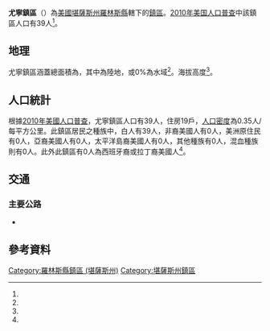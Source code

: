 {{noteTA
|G1=USState
}}
{{Infobox settlement
|official_name = 尤寧鎮區
|native_name = Union Township
|settlement_type = 鎮區
|pushpin_map=USA Kansas
|coordinates_display = inline,title
|coordinates_region = US-KS
|subdivision_type = [[世界政區索引|國家]]
|subdivision_name = [[美国|美国]]
|subdivision_type1 = [[美國行政區劃|州]]
|subdivision_name1 = [[堪薩斯州|堪薩斯州]]
|subdivision_type2 = [[堪薩斯州行政區劃|縣]]
|subdivision_name2 = [[羅林斯縣_(堪薩斯州)|羅林斯縣]]
|area_total_km2 = 111.47
|area_land_km2 = 111.47
|area_water_km2 = 0
|area_total_sq_mi =
|area_land_sq_mi =
|area_water_sq_mi =
|area_water_percent = 0
|population_as_of = [[2010年美国人口普查|2010]]
|population_footnotes = <ref name="Census 2010">{{cite web| url=http://factfinder2.census.gov| title=Race, Hispanic or Latino, Age, and Housing Occupancy: 2010 Census Redistricting Data, Union Township, Rawlins County, Kansas| publisher=U.S. Census Bureau, American FactFinder 2| accessdate=2016-10-23| archive-date=2013-09-11| archive-url=https://web.archive.org/web/20130911234518/http://factfinder2.census.gov/| dead-url=no}}</ref>
|population_total = 39
|population_density_km2 = auto
|elevation_footnotes = <ref name="gnis"/>
|elevation_m = 928
|elevation_ft = 
|latd = 39
|latm = 46
|lats = 28
|latNS = N
|longd = 100
|longm = 54
|longs = 40
|longEW = W
|postal_code_type =
|postal_code = 
|blank_name = [[聯邦資料處理標準|FIPS代碼]]
|blank_info = 20-72275
|blank1_name = [[地名信息系统|GNIS編號]] 
|blank1_info = 470999<ref name="gnis">{{cite web |url= {{Gnis3|470999}} |title= Union Township, Rawlins County, Kansas|work= [[Geographic_Names_Information_System|Geographic Names Information System]]|publisher= [[United_States_Geological_Survey|United States Geological Survey]] |accessdate= 2016-10-23 }}</ref>
|website = 
|footnotes = 
}}

'''尤寧鎮區'''（{{lang-en|'''Union Township'''}}）為[[美國|美國]][[堪薩斯州|堪薩斯州]][[羅林斯縣_(堪薩斯州)|羅林斯縣]]轄下的[[行政鎮區|鎮區]]。[[2010年美国人口普查|2010年美国人口普查]]中該鎮區人口有39人<ref name="Census 2010"/>。

==地理==
尤寧鎮區涵蓋總面積為{{convert|111.47|km2|sqmi}}，其中{{convert|111.47|km2|sqmi}}為陸地，{{convert|0|km2|sqmi}}或0%為水域<ref name="Census 2010"/>。海拔高度{{convert|928|m|ft}}<ref name="gnis"/>。

==人口統計==
根據[[2010年美國人口普查|2010年美國人口普查]]，尤寧鎮區人口有39人，住房19戶，[[人口密度|人口密度]]為0.35人/每平方公里。此鎮區居民之種族中，白人有39人，非裔美國人有0人，美洲原住民有0人，亞裔美國人有0人，太平洋島裔美國人有0人，其他種族有0人，混血種族則有0人。此外此鎮區有0人為西班牙裔或拉丁裔美國人<ref name="Census 2010"/>。

==交通==
===主要公路===
*{{Jct|country=USA|US|36}}

==參考資料==
{{reflist}}

{{羅林斯縣 (堪薩斯州)}}

{{DEFAULTSORT: Union}}
[[Category:羅林斯縣鎮區_(堪薩斯州)|Category:羅林斯縣鎮區 (堪薩斯州)]]
[[Category:堪薩斯州鎮區|Category:堪薩斯州鎮區]]

{{RawlinsCountyKS-geo-stub}}